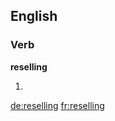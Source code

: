 ==English==

===Verb===
'''reselling'''

# {{third-person singular of|resell}}

[[de:reselling]]
[[fr:reselling]]